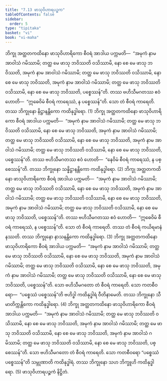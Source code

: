 ```yaml
---
title: "7.13 ဖာသုဝိဟာရပဉ္စက"
tableOfContents: false
sidebar:
  order: 5
type: "tipitaka"
basket: "vi"
book: "vi-maha"
---
```



<DynamicBreadcrumb />

<Division number="324" book="vi-maha">

<Paragraph number="1518" book="vi-maha">
ဘိက္ခု အတ္ထတကထိနော ဖာသုဝိဟာရိကော စီဝရံ အာဒါယ ပက္ကမတိ—  “အမုကံ နာမ အာဝါသံ ဂမိဿာမိ; တတ္ထ မေ ဖာသု ဘဝိဿတိ ဝသိဿာမိ, နော စေ မေ ဖာသု ဘဝိဿတိ, အမုကံ နာမ အာဝါသံ ဂမိဿာမိ; တတ္ထ မေ ဖာသု ဘဝိဿတိ ဝသိဿာမိ, နော စေ မေ ဖာသု ဘဝိဿတိ, အမုကံ နာမ အာဝါသံ ဂမိဿာမိ; တတ္ထ မေ ဖာသု ဘဝိဿတိ ဝသိဿာမိ, နော စေ မေ ဖာသု ဘဝိဿတိ, ပစ္စေဿန်”တိ. တဿ ဗဟိသီမဂတဿ ဧဝံ ဟောတိ—  “ဣဓေဝိမံ စီဝရံ ကာရေဿံ, န ပစ္စေဿန်”တိ. သော တံ စီဝရံ ကာရေတိ. တဿ ဘိက္ခုနော နိဋ္ဌာနန္တိကော ကထိနုဒ္ဓါရော. (1)
</Paragraph>

<Paragraph number="1519" book="vi-maha">
ဘိက္ခု အတ္ထတကထိနော ဖာသုဝိဟာရိကော စီဝရံ အာဒါယ ပက္ကမတိ—  “အမုကံ နာမ အာဝါသံ ဂမိဿာမိ; တတ္ထ မေ ဖာသု ဘဝိဿတိ ဝသိဿာမိ, နော စေ မေ ဖာသု ဘဝိဿတိ, အမုကံ နာမ အာဝါသံ ဂမိဿာမိ; တတ္ထ မေ ဖာသု ဘဝိဿတိ ဝသိဿာမိ, နော စေ မေ ဖာသု ဘဝိဿတိ, အမုကံ နာမ အာဝါသံ ဂမိဿာမိ; တတ္ထ မေ ဖာသု ဘဝိဿတိ ဝသိဿာမိ, နော စေ မေ ဖာသု ဘဝိဿတိ, ပစ္စေဿန်”တိ. တဿ ဗဟိသီမဂတဿ ဧဝံ ဟောတိ—  “နေဝိမံ စီဝရံ ကာရေဿံ, န ပစ္စေဿန်”တိ. တဿ ဘိက္ခုနော သန္နိဋ္ဌာနန္တိကော ကထိနုဒ္ဓါရော. (2)
</Paragraph>

<Paragraph number="1520" book="vi-maha">
ဘိက္ခု အတ္ထတကထိနော ဖာသုဝိဟာရိကော စီဝရံ အာဒါယ ပက္ကမတိ—  “အမုကံ နာမ အာဝါသံ ဂမိဿာမိ; တတ္ထ မေ ဖာသု ဘဝိဿတိ ဝသိဿာမိ, နော စေ မေ ဖာသု ဘဝိဿတိ, အမုကံ နာမ အာဝါသံ ဂမိဿာမိ; တတ္ထ မေ ဖာသု ဘဝိဿတိ ဝသိဿာမိ, နော စေ မေ ဖာသု ဘဝိဿတိ, အမုကံ နာမ အာဝါသံ ဂမိဿာမိ; တတ္ထ မေ ဖာသု ဘဝိဿတိ ဝသိဿာမိ, နော စေ မေ ဖာသု ဘဝိဿတိ, ပစ္စေဿန်”တိ. တဿ ဗဟိသီမဂတဿ ဧဝံ ဟောတိ—  “ဣဓေဝိမံ စီဝရံ ကာရေဿံ, န ပစ္စေဿန်”တိ. သော တံ စီဝရံ ကာရေတိ. တဿ တံ စီဝရံ ကယိရမာနံ နဿတိ. တဿ ဘိက္ခုနော နာသနန္တိကော ကထိနုဒ္ဓါရော. (3)
</Paragraph>

<Paragraph number="1521" book="vi-maha">
ဘိက္ခု အတ္ထတကထိနော ဖာသုဝိဟာရိကော စီဝရံ အာဒါယ ပက္ကမတိ—  “အမုကံ နာမ အာဝါသံ ဂမိဿာမိ; တတ္ထ မေ ဖာသု ဘဝိဿတိ ဝသိဿာမိ, နော စေ မေ ဖာသု ဘဝိဿတိ, အမုကံ နာမ အာဝါသံ ဂမိဿာမိ; တတ္ထ မေ ဖာသု ဘဝိဿတိ ဝသိဿာမိ, နော စေ မေ ဖာသု ဘဝိဿတိ, အမုကံ နာမ အာဝါသံ ဂမိဿာမိ; တတ္ထ မေ ဖာသု ဘဝိဿတိ ဝသိဿာမိ, နော စေ မေ ဖာသု ဘဝိဿတိ, ပစ္စေဿန်”တိ. သော ဗဟိသီမဂတော တံ စီဝရံ ကာရေတိ. သော ကတစီဝရော—  “ပစ္စေဿံ ပစ္စေဿန်”တိ ဗဟိဒ္ဓါ ကထိနုဒ္ဓါရံ ဝီတိနာမေတိ. တဿ ဘိက္ခုနော သီမာတိက္ကန္တိကော ကထိနုဒ္ဓါရော. (4)
</Paragraph>

<Paragraph number="1522" book="vi-maha">
ဘိက္ခု အတ္ထတကထိနော ဖာသုဝိဟာရိကော စီဝရံ အာဒါယ ပက္ကမတိ—  “အမုကံ နာမ အာဝါသံ ဂမိဿာမိ; တတ္ထ မေ ဖာသု ဘဝိဿတိ ဝသိဿာမိ, နော စေ မေ ဖာသု ဘဝိဿတိ, အမုကံ နာမ အာဝါသံ ဂမိဿာမိ; တတ္ထ မေ ဖာသု ဘဝိဿတိ ဝသိဿာမိ, နော စေ မေ ဖာသု ဘဝိဿတိ, အမုကံ နာမ အာဝါသံ ဂမိဿာမိ; တတ္ထ မေ ဖာသု ဘဝိဿတိ ဝသိဿာမိ, နော စေ မေ ဖာသု ဘဝိဿတိ, ပစ္စေဿန်”တိ. သော ဗဟိသီမဂတော တံ စီဝရံ ကာရေတိ. သော ကတစီဝရော “ပစ္စေဿံ ပစ္စေဿန်”တိ သမ္ဘုဏာတိ ကထိနုဒ္ဓါရံ. တဿ ဘိက္ခုနော သဟ ဘိက္ခူဟိ ကထိနုဒ္ဓါရော. (5)

</Paragraph>
</Division>

<Paragraph number="1523" type="center" book="vi-maha">
ဖာသုဝိဟာရပဉ္စကံ နိဋ္ဌိတံ.
</Paragraph>